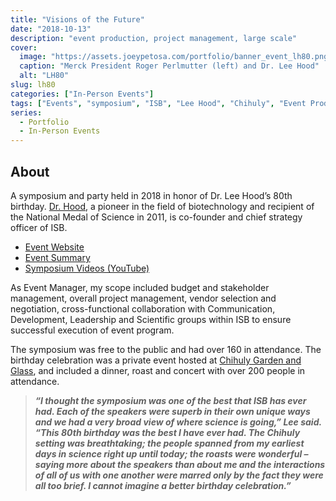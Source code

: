 ```yaml
---
title: "Visions of the Future"
date: "2018-10-13"
description: "event production, project management, large scale"
cover:
  image: "https://assets.joeypetosa.com/portfolio/banner_event_lh80.png"
  caption: "Merck President Roger Perlmutter (left) and Dr. Lee Hood"
  alt: "LH80"
slug: lh80
categories: ["In-Person Events"]
tags: ["Events", "symposium", "ISB", "Lee Hood", "Chihuly", "Event Production"]
series:
  - Portfolio
  - In-Person Events
---
```


## About  
A symposium and party held in 2018 in honor of Dr. Lee Hood’s 80th birthday. [Dr. Hood](https://isbscience.org/bio/leroy-hood/), a pioneer in the field of 
biotechnology and recipient of the National Medal of Science in 2011, is 
co-founder and chief strategy officer of ISB. 

* [Event Website](https://isbscience.org/LH80/)  
* [Event Summary](https://isbscience.org/news/2019/01/08/visions-of-the-future-symposium-honors-dr-lee-hood-on-his-80th-birthday/)
* [Symposium Videos (YouTube)](https://youtube.com/playlist?list=PLOojCp_ZOt2dzk2lve0Au0f6NCUas_mKh)

As Event Manager, my scope included budget and stakeholder management, overall 
project management, vendor selection and negotiation, cross-functional 
collaboration with Communication, Development, Leadership and Scientific groups 
within ISB to ensure successful execution of event program.

The symposium was free to the public and had over 160 in attendance. The birthday 
celebration was a private event hosted at [Chihuly Garden and Glass](https://www.chihulygardenandglass.com/), and included a dinner, roast 
and concert with over 200 people in attendance.  

>***“I thought the symposium was one of the best that ISB has ever had. Each of 
the speakers were superb in their own unique ways and we had a very broad view 
of where science is going,” Lee said. "This 80th birthday was the best I have 
ever had. The Chihuly setting was breathtaking; the people spanned from my 
earliest days in science right up until today; the roasts were wonderful -- saying 
more about the speakers than about me and the interactions of all of us 
with one another were marred only by the fact they were all too brief. I cannot 
imagine a better birthday celebration."*** 
